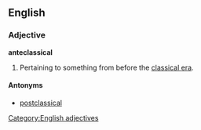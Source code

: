 ==English==

===Adjective===
'''anteclassical'''

# Pertaining to something from before the [[classical era]].
#:''{{{2|The graffiti contains many anteclassical words of uncertain origin}}}''

====Antonyms====
* [[postclassical]]

[[Category:English adjectives]]